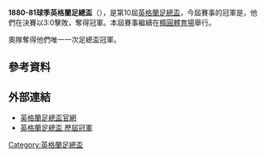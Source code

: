 '''1880-81球季英格蘭足總盃'''（{{lang-en|1880-81 FA Cup}}），是第10屆[[英格蘭足總盃|英格蘭足總盃]]，今屆賽事的冠軍是{{fc|奧卡夫辛斯}}，他們在決賽以3:0擊敗{{fc|老伊頓人}}，奪得冠軍。本屆賽事繼續在[[橢圓體育場|橢圓體育場]]舉行。

奧隊奪得他們唯一一次足總盃冠軍。

== 參考資料 ==
<references group=""></references>

== 外部連結 ==
* [http://www.thefa.com/thefacup 英格蘭足總盃官網]{{Webarchive|url=https://wayback.archive-it.org/all/20120424194609/http://www.thefa.com/TheFACup |date=2012-04-24 }}
* [http://www.worldfootball.net/winner/eng-fa-cup/ 英格蘭足總盃 歷屆冠軍]{{Wayback|url=http://www.worldfootball.net/winner/eng-fa-cup/ |date=20190102002248 }}
{{soccer-stub}}
{{英格兰足总杯}}
[[Category:英格蘭足總盃|Category:英格蘭足總盃]]
